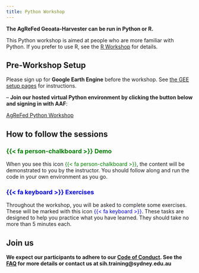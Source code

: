 ```yaml
---
title: Python Workshop
---
```

**The AgReFed Geoata-Harvester can be run in Python or R. **

This Python workshop is aimed at people who are more familiar with Python. If you prefer to use R, see the [R Workshop](/rdocs/r00-workshop.qmd) for details.

::: callout-important
## Pre-Workshop Setup
Please sign up for **Google Earth Engine** before the workshop. See [the GEE setup pages](/pydocs/setup-gee) for instructions. 
:::

-- **Join our hosted virtual Python environment by clicking the button below and signing in with AAF**:

[AgReFed Python Workshop](https://jupyterhub.rc.nectar.org.au/){target="_blank"}

## How to follow the sessions


### [{{< fa person-chalkboard >}} Demo]{style="color: green;"}

When you see this icon [{{< fa person-chalkboard >}}]{style="color: green;"}, the content will be demonstrated to you by the instructor. You should follow along and run the code in your own environment as you go.


### [{{< fa keyboard >}} Exercises]{style="color: blue;"}

Throughout the workshop, you will be asked to complete some exercises. These will be marked with this icon [{{< fa keyboard >}}]{style="color: blue;"}. These tasks are designed to help you practice what you have learned. They should take no more than 5 minutes each.


## Join us


::: callout-important
**We expect our participants to adhere to our [Code of Conduct](/code-of-conduct.qmd).
See the [FAQ](/faq.qmd) for more details or contact us at sih.training@sydney.edu.au**
:::
